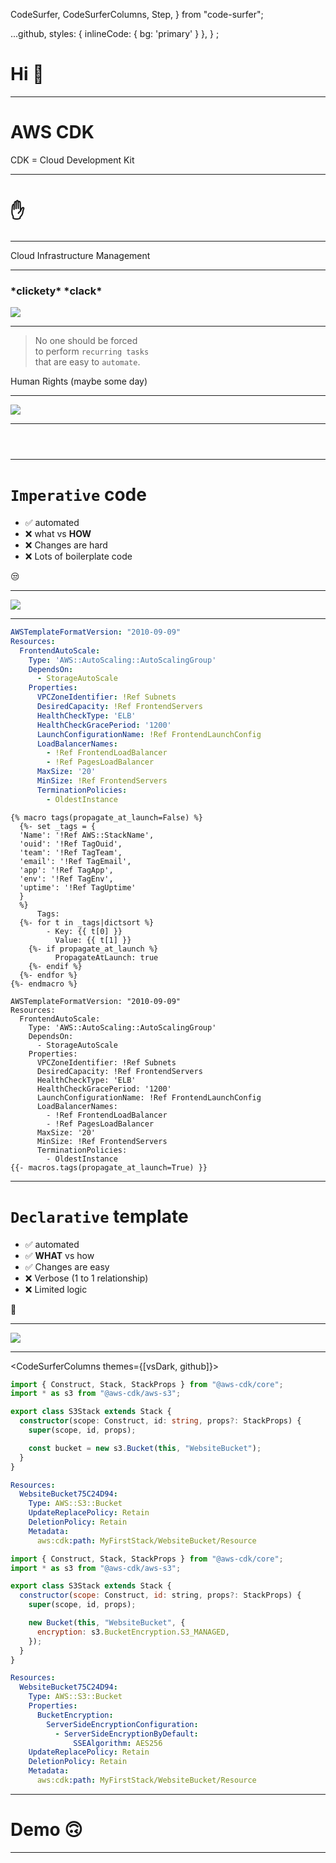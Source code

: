   CodeSurfer,
  CodeSurferColumns,
  Step,
} from "code-surfer";

  ...github,
  styles: {
    inlineCode: {
      bg: 'primary'
    }
  },
} ;

<Head>
  <title>A gentle introduction to AWS CDK</title>
</Head>

# Hi 👋

---

# AWS CDK  
CDK = Cloud Development Kit

---

# ✋

---

Cloud Infrastructure Management

---


### \*clickety\* \*clack\*

<Image src={launch_instance_wizard} size="contain" />

---

> No one should be forced  
> to perform `recurring tasks`  
> that are easy to `automate`.


Human Rights (maybe some day)

---


<Image src={scriptDiagram} size="original" />

---

<CodeSurfer>

```bash 30:34 file="./snippets/setup_instance.sh"
```

```diff 65:68
```

```diff title="./setup_instance.sh"
```

</CodeSurfer>

---

# `Imperative` code

<ul>
  <Appear>
    <li>✅ automated</li>
    <li>❌ what vs <strong>HOW</strong></li>
    <li>❌ Changes are hard</li>
    <li>❌ Lots of boilerplate code</li>
  </Appear>
</ul>

😒

---


<Image src={cfDiagram} size="original" />

---

<CodeSurfer>

```yaml 3:19
AWSTemplateFormatVersion: "2010-09-09"
Resources:
  FrontendAutoScale:
    Type: 'AWS::AutoScaling::AutoScalingGroup'
    DependsOn:
      - StorageAutoScale
    Properties:
      VPCZoneIdentifier: !Ref Subnets
      DesiredCapacity: !Ref FrontendServers
      HealthCheckType: 'ELB'
      HealthCheckGracePeriod: '1200'
      LaunchConfigurationName: !Ref FrontendLaunchConfig
      LoadBalancerNames:
        - !Ref FrontendLoadBalancer
        - !Ref PagesLoadBalancer
      MaxSize: '20'
      MinSize: !Ref FrontendServers
      TerminationPolicies:
        - OldestInstance
```

```jinja
{% macro tags(propagate_at_launch=False) %}
  {%- set _tags = {
  'Name': '!Ref AWS::StackName',
  'ouid': '!Ref TagOuid',
  'team': '!Ref TagTeam',
  'email': '!Ref TagEmail',
  'app': '!Ref TagApp',
  'env': '!Ref TagEnv',
  'uptime': '!Ref TagUptime'
  }
  %}
      Tags:
  {%- for t in _tags|dictsort %}
        - Key: {{ t[0] }}
          Value: {{ t[1] }}
    {%- if propagate_at_launch %}
          PropagateAtLaunch: true
    {%- endif %}
  {%- endfor %}
{%- endmacro %}

AWSTemplateFormatVersion: "2010-09-09"
Resources:
  FrontendAutoScale:
    Type: 'AWS::AutoScaling::AutoScalingGroup'
    DependsOn:
      - StorageAutoScale
    Properties:
      VPCZoneIdentifier: !Ref Subnets
      DesiredCapacity: !Ref FrontendServers
      HealthCheckType: 'ELB'
      HealthCheckGracePeriod: '1200'
      LaunchConfigurationName: !Ref FrontendLaunchConfig
      LoadBalancerNames:
        - !Ref FrontendLoadBalancer
        - !Ref PagesLoadBalancer
      MaxSize: '20'
      MinSize: !Ref FrontendServers
      TerminationPolicies:
        - OldestInstance
{{- macros.tags(propagate_at_launch=True) }}
```

</CodeSurfer>

---

# `Declarative` template

<ul>
  <Appear>
    <li>✅ automated</li>
    <li>✅ <strong>WHAT</strong> vs how</li>
    <li>✅ Changes are easy</li>
    <li>❌ Verbose (1 to 1 relationship)</li>
    <li>❌ Limited logic</li>
  </Appear>
</ul>

🤨

---


<Image src={cdkDiagram} size="original" />

---

<CodeSurferColumns themes={[vsDark, github]}>

<Step>

```ts subtitle="CDK"
import { Construct, Stack, StackProps } from "@aws-cdk/core";
import * as s3 from "@aws-cdk/aws-s3";

export class S3Stack extends Stack {
  constructor(scope: Construct, id: string, props?: StackProps) {
    super(scope, id, props);

    const bucket = new s3.Bucket(this, "WebsiteBucket");
  }
}

```

```yaml subtitle="Output"
Resources:
  WebsiteBucket75C24D94:
    Type: AWS::S3::Bucket
    UpdateReplacePolicy: Retain
    DeletionPolicy: Retain
    Metadata:
      aws:cdk:path: MyFirstStack/WebsiteBucket/Resource
```

</Step>

<Step>

```js subtitle="CDK"
import { Construct, Stack, StackProps } from "@aws-cdk/core";
import * as s3 from "@aws-cdk/aws-s3";

export class S3Stack extends Stack {
  constructor(scope: Construct, id: string, props?: StackProps) {
    super(scope, id, props);

    new Bucket(this, "WebsiteBucket", {
      encryption: s3.BucketEncryption.S3_MANAGED,
    });
  }
}

```

```yaml subtitle="Output"
Resources:
  WebsiteBucket75C24D94:
    Type: AWS::S3::Bucket
    Properties:
      BucketEncryption:
        ServerSideEncryptionConfiguration:
          - ServerSideEncryptionByDefault:
              SSEAlgorithm: AES256
    UpdateReplacePolicy: Retain
    DeletionPolicy: Retain
    Metadata:
      aws:cdk:path: MyFirstStack/WebsiteBucket/Resource
```

</Step>

</CodeSurferColumns>

---

# Demo 🙃

---

